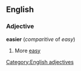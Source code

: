 ==English==
===Adjective===
'''easier''' (''comparitive'' of ''easy'')
#More [[easy]]
[[Category:English adjectives]]